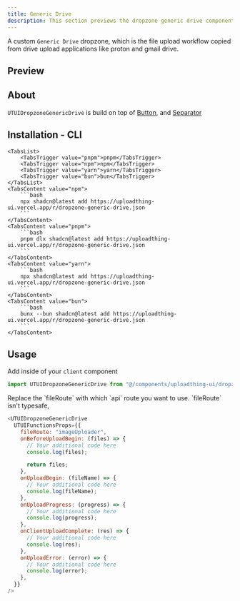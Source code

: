 ```yaml
---
title: Generic Drive
description: This section previews the dropzone generic drive component.
---
```


A custom `Generic Drive` dropzone, which is the file upload workflow copied from drive upload applications like proton and gmail drive.

## Preview

<PreviewUTUIDropzoneGenericDrive />

## About

`UTUIDropzoneGenericDrive` is build on top of [Button](https://ui.shadcn.com/docs/components/button), and [Separator](https://ui.shadcn.com/docs/components/separator)

## Installation - CLI

<Tabs defaultValue="npm">

    <TabsList>
        <TabsTrigger value="pnpm">pnpm</TabsTrigger>
        <TabsTrigger value="npm">npm</TabsTrigger>
        <TabsTrigger value="yarn">yarn</TabsTrigger>
        <TabsTrigger value="bun">bun</TabsTrigger>
    </TabsList>
    <TabsContent value="npm">
        ```bash
        npx shadcn@latest add https://uploadthing-ui.vercel.app/r/dropzone-generic-drive.json
        ```
    </TabsContent>
    <TabsContent value="pnpm">
        ```bash
        pnpm dlx shadcn@latest add https://uploadthing-ui.vercel.app/r/dropzone-generic-drive.json
        ```
    </TabsContent>
    <TabsContent value="yarn">
        ```bash
        npx shadcn@latest add https://uploadthing-ui.vercel.app/r/dropzone-generic-drive.json
        ```
    </TabsContent>
    <TabsContent value="bun">
        ```bash
        bunx --bun shadcn@latest add https://uploadthing-ui.vercel.app/r/dropzone-generic-drive.json
        ```
    </TabsContent>

</Tabs>

## Usage

Add inside of your `client` component

```javascript
import UTUIDropzoneGenericDrive from "@/components/uploadthing-ui/dropzone-generic-drive";
```

<Note type="note" title="Note">
  Replace the `fileRoute` with which `api` route you want to use. `fileRoute`
  isn't typesafe,
</Note>

```javascript
<UTUIDropzoneGenericDrive
  UTUIFunctionsProps={{
    fileRoute: "imageUploader",
    onBeforeUploadBegin: (files) => {
      // Your additional code here
      console.log(files);

      return files;
    },
    onUploadBegin: (fileName) => {
      // Your additional code here
      console.log(fileName);
    },
    onUploadProgress: (progress) => {
      // Your additional code here
      console.log(progress);
    },
    onClientUploadComplete: (res) => {
      // Your additional code here
      console.log(res);
    },
    onUploadError: (error) => {
      // Your additional code here
      console.log(error);
    },
  }}
/>
```
